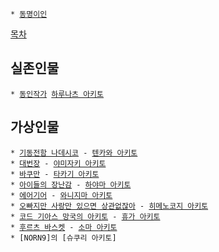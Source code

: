  * [[동명이인]]

[[목차]]

== 실존인물 ==
 * [[동인작가]] [[하루나츠 아키토]]

== 가상인물 ==
 * [[기동전함 나데시코]] - [[텐카와 아키토]]
 * [[대번장]] - [[야미자키 아키토]]
 * [[바쿠만]] - [[타카기 아키토]]
 * [[아이들의 장난감]] - [[하야마 아키토]]
 * [[에어기어]] - [[와니지마 아키토]]
 * [[오빠지만 사랑만 있으면 상관없잖아]] - [[히메노코지 아키토]]
 * [[코드 기아스 망국의 아키토]] - [[휴가 아키토]]
 * [[후르츠 바스켓]] - [[소마 아키토]]
 * [NORN9]의 [슈쿠리 아키토]
